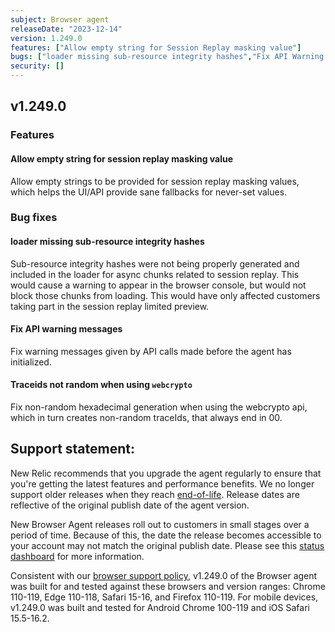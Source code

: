 ```yaml
---
subject: Browser agent
releaseDate: "2023-12-14"
version: 1.249.0
features: ["Allow empty string for Session Replay masking value"]
bugs: ["loader missing sub-resource integrity hashes","Fix API Warning Messages","traceids not random when using `webcrypto`"]
security: []
---
```


## v1.249.0

### Features

#### Allow empty string for session replay masking value

Allow empty strings to be provided for session replay masking values, which helps the UI/API provide sane fallbacks for never-set values.

### Bug fixes

#### loader missing sub-resource integrity hashes

Sub-resource integrity hashes were not being properly generated and included in the loader for async chunks related to session replay. This would cause a warning to appear in the browser console, but would not block those chunks from loading. This would have only affected customers taking part in the session replay limited preview.

#### Fix API warning messages

Fix warning messages given by API calls made before the agent has initialized.

#### Traceids not random when using `webcrypto`

Fix non-random hexadecimal generation when using the webcrypto api, which in turn creates non-random traceIds, that always end in 00.

## Support statement:

New Relic recommends that you upgrade the agent regularly to ensure that you're getting the latest features and performance benefits. We no longer support older releases when they reach [end-of-life](https://docs.newrelic.com/docs/browser/browser-monitoring/getting-started/browser-agent-eol-policy/). Release dates are reflective of the original publish date of the agent version.

New Browser Agent releases roll out to customers in small stages over a period of time. Because of this, the date the release becomes accessible to your account may not match the original publish date. Please see this [status dashboard](https://newrelic.github.io/newrelic-browser-agent-release/) for more information.

Consistent with our [browser support policy](https://docs.newrelic.com/docs/browser/new-relic-browser/getting-started/compatibility-requirements-browser-monitoring/#browser-types), v1.249.0 of the Browser agent was built for and tested against these browsers and version ranges: Chrome 110-119, Edge 110-118, Safari 15-16, and Firefox 110-119. For mobile devices, v1.249.0 was built and tested for Android Chrome 100-119 and iOS Safari 15.5-16.2.

